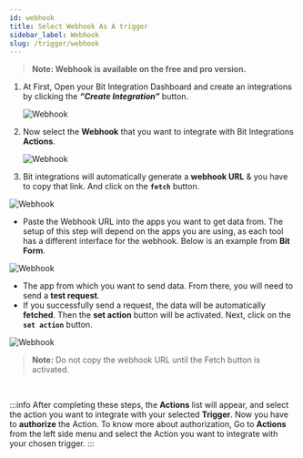 ```yaml
---
id: webhook
title: Select Webhook As A trigger
sidebar_label: Webhook
slug: /trigger/webhook
---
```



> **Note: Webhook is available on the free and pro version.**

1. At First, Open your Bit Integration Dashboard and create an integrations by clicking the **_“Create Integration”_** button.

   <Image src="trigger/_create-integrations" alt="Webhook" w="1020" h="350" />

2. Now select the **Webhook** that you want to integrate with Bit Integrations **Actions**.

   <Image src="trigger/webhook/select-trigger" alt="Webhook" w="1020" h="350" />

3.	Bit integrations will automatically generate a **webhook URL** & you have to copy that link. And click on the **`fetch`** button.  
   <Image src="trigger/webhook/copy-url" alt="Webhook" w="1020" h="350" />   

   -	Paste the Webhook URL into the apps you want to get data from. The setup of this step will depend on the apps you are using, as each tool has a different interface for the webhook. Below is an example from **Bit Form**.

   <Image src="trigger/webhook/bit-form-webhook-demo" alt="Webhook" w="1020" h="350" />

   -	The app from which you want to send data. From there, you will need to send a **test request**.
   -	If you successfully send a request, the data will be automatically **fetched**. Then the **set action** button will be activated. Next, click on the **`set action`** button.
   <Image src="trigger/webhook/click-set-action-button" alt="Webhook" w="1020" h="350" />

> **Note:** Do not copy the webhook URL until the Fetch button is activated.



 
<br/>

:::info
  After completing these steps, the **Actions** list will appear, and select the action you want to integrate with your selected **Trigger**. Now you have to **authorize** the Action. To know more about authorization, Go to **Actions** from the left side menu and select the Action you want to integrate with your chosen trigger.
:::

